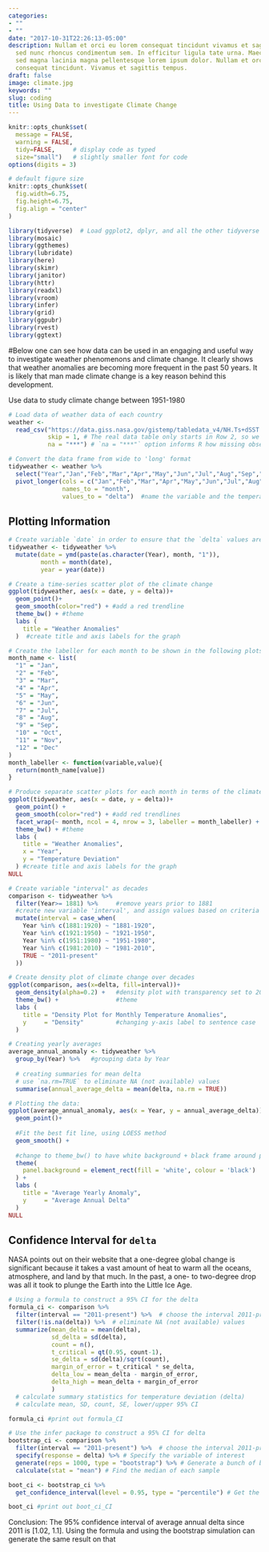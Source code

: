 ```yaml
---
categories:
- ""
- ""
date: "2017-10-31T22:26:13-05:00"
description: Nullam et orci eu lorem consequat tincidunt vivamus et sagittis magna
  sed nunc rhoncus condimentum sem. In efficitur ligula tate urna. Maecenas massa
  sed magna lacinia magna pellentesque lorem ipsum dolor. Nullam et orci eu lorem
  consequat tincidunt. Vivamus et sagittis tempus.
draft: false
image: climate.jpg
keywords: ""
slug: coding
title: Using Data to investigate Climate Change
---
```


```r
knitr::opts_chunk$set(
  message = FALSE, 
  warning = FALSE, 
  tidy=FALSE,     # display code as typed
  size="small")   # slightly smaller font for code
options(digits = 3)

# default figure size
knitr::opts_chunk$set(
  fig.width=6.75, 
  fig.height=6.75,
  fig.align = "center"
)
```


```r
library(tidyverse)  # Load ggplot2, dplyr, and all the other tidyverse packages
library(mosaic)
library(ggthemes)
library(lubridate)
library(here)
library(skimr)
library(janitor)
library(httr)
library(readxl)
library(vroom)
library(infer)
library(grid)
library(ggpubr)
library(rvest)
library(ggtext)
```


#Below one can see how data can be used in an engaging and useful way to investigate weather phenomenons and climate change. It clearly shows that weather anomalies are becoming more frequent in the past 50 years. It is likely that man made climate change is a key reason behind this development. 


Use data to study climate change between 1951-1980

```r

# Load data of weather data of each country
weather <- 
  read_csv("https://data.giss.nasa.gov/gistemp/tabledata_v4/NH.Ts+dSST.csv", 
           skip = 1, # The real data table only starts in Row 2, so we need to skip one row. 
           na = "***") # `na = "***"` option informs R how missing observations in the spreadsheet are coded
```

```r

# Convert the data frame from wide to 'long' format
tidyweather <- weather %>% 
  select("Year","Jan","Feb","Mar","Apr","May","Jun","Jul","Aug","Sep","Oct","Nov","Dec") %>% #Select the year and the twelve month variables from weather dataset
  pivot_longer(cols = c("Jan","Feb","Mar","Apr","May","Jun","Jul","Aug","Sep","Oct","Nov","Dec"), 
               names_to = "month",
               values_to = "delta")  #name the variable and the temperature deviation values
```

## Plotting Information

```r

# Create variable `date` in order to ensure that the `delta` values are plot chronologically
tidyweather <- tidyweather %>%
  mutate(date = ymd(paste(as.character(Year), month, "1")), 
         month = month(date),
         year = year(date))

# Create a time-series scatter plot of the climate change
ggplot(tidyweather, aes(x = date, y = delta))+
  geom_point()+
  geom_smooth(color="red") + #add a red trendline
  theme_bw() + #theme
  labs (
    title = "Weather Anomalies"
  )  #create title and axis labels for the graph

```

```r

# Create the labeller for each month to be shown in the following plots
month_name <- list(
  "1" = "Jan",
  "2" = "Feb",
  "3" = "Mar",
  "4" = "Apr",
  "5" = "May",
  "6" = "Jun",
  "7" = "Jul",
  "8" = "Aug",
  "9" = "Sep",
  "10" = "Oct",
  "11" = "Nov",
  "12" = "Dec"
)
month_labeller <- function(variable,value){
  return(month_name[value])
}

# Produce separate scatter plots for each month in terms of the climate change
ggplot(tidyweather, aes(x = date, y = delta))+ 
  geom_point() + 
  geom_smooth(color="red") + #add red trendlines
  facet_wrap(~ month, ncol = 4, nrow = 3, labeller = month_labeller) + #facet by month and label each plot with the abbreviated month name
  theme_bw() + #theme
  labs (
    title = "Weather Anomalies",
    x = "Year",
    y = "Temperature Deviation"
  ) #create title and axis labels for the graph
NULL

```

```r

# Create variable "interval" as decades
comparison <- tidyweather %>% 
  filter(Year>= 1881) %>%     #remove years prior to 1881
  #create new variable 'interval', and assign values based on criteria below:
  mutate(interval = case_when(
    Year %in% c(1881:1920) ~ "1881-1920",
    Year %in% c(1921:1950) ~ "1921-1950",
    Year %in% c(1951:1980) ~ "1951-1980",
    Year %in% c(1981:2010) ~ "1981-2010",
    TRUE ~ "2011-present"
  ))

```

```r

# Create density plot of climate change over decades
ggplot(comparison, aes(x=delta, fill=interval))+
  geom_density(alpha=0.2) +   #density plot with transparency set to 20%
  theme_bw() +                #theme
  labs (
    title = "Density Plot for Monthly Temperature Anomalies",
    y     = "Density"         #changing y-axis label to sentence case
  )

```

```r

# Creating yearly averages
average_annual_anomaly <- tidyweather %>% 
  group_by(Year) %>%   #grouping data by Year
  
  # creating summaries for mean delta 
  # use `na.rm=TRUE` to eliminate NA (not available) values 
  summarise(annual_average_delta = mean(delta, na.rm = TRUE))

# Plotting the data:
ggplot(average_annual_anomaly, aes(x = Year, y = annual_average_delta))+
  geom_point()+
  
  #Fit the best fit line, using LOESS method
  geom_smooth() +
  
  #change to theme_bw() to have white background + black frame around plot
  theme(
    panel.background = element_rect(fill = 'white', colour = 'black')
  ) +
  labs (
    title = "Average Yearly Anomaly",
    y     = "Average Annual Delta"
  ) 
NULL

```

## Confidence Interval for `delta`

NASA points out on their website that a one-degree global change is significant because it takes a vast amount of heat to warm all the oceans, atmosphere, and land by that much. In the past, a one- to two-degree drop was all it took to plunge the Earth into the Little Ice Age.

```r

# Using a formula to construct a 95% CI for the delta
formula_ci <- comparison %>% 
  filter(interval == "2011-present") %>%  # choose the interval 2011-present 
  filter(!is.na(delta)) %>%  # eliminate NA (not available) values 
  summarize(mean_delta = mean(delta),
            sd_delta = sd(delta),
            count = n(),
            t_critical = qt(0.95, count-1),
            se_delta = sd(delta)/sqrt(count),
            margin_of_error = t_critical * se_delta,
            delta_low = mean_delta - margin_of_error,
            delta_high = mean_delta + margin_of_error
            ) 
  # calculate summary statistics for temperature deviation (delta) 
  # calculate mean, SD, count, SE, lower/upper 95% CI

formula_ci #print out formula_CI 
```

```r

# Use the infer package to construct a 95% CI for delta
bootstrap_ci <- comparison %>% 
  filter(interval == "2011-present") %>%  # choose the interval 2011-present 
  specify(response = delta) %>% # Specify the variable of interest
  generate(reps = 1000, type = "bootstrap") %>% # Generate a bunch of bootstrap samples
  calculate(stat = "mean") # Find the median of each sample

boot_ci <- bootstrap_ci %>% 
  get_confidence_interval(level = 0.95, type = "percentile") # Get the lower and upper 95% CI

boot_ci #print out boot_ci_CI
```

Conclusion: The 95% confidence interval of average annual delta since 2011 is [1.02, 1.1]. Using the formula and using the bootstrap simulation can generate the same result on that